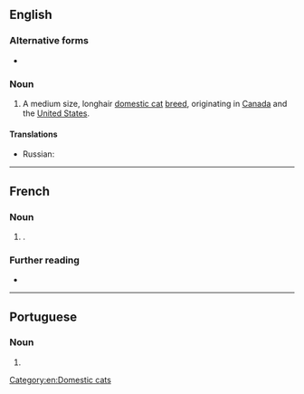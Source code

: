 {{also|Chantilly}}

==English==

===Alternative forms===
* {{l|en|Chantilly/Tiffany}} {{qualifier|Canada}}

===Noun===
{{en-noun|?}}
{{wikipedia|Chantilly-Tiffany cat}}

# A medium size, longhair [[domestic cat]] [[breed]], originating in [[Canada]] and the [[United States]].

[[Category:en:Domestic cats]]

====Translations====
{{trans-top}}
* Russian: {{t+|ru|шинши́лла|f}}
{{trans-mid}}
{{trans-bottom}}

----

==French==

===Noun===
{{fr-noun|f}}

# {{l|en|Chantilly cream}}.

===Further reading===
* {{R:TLFi}}

----

==Portuguese==

===Noun===
{{pt-noun|m|-}}

# {{alternative spelling of|chantili|lang=pt}}